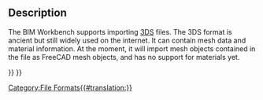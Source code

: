 <languages/>

<div class="mw-translate-fuzzy">
{{Docnav
|[[Arch_JSON/pt-br|JSON]]
|
|[[Arch_Workbench/pt-br|Arch]]
}}
</div>

{{TOCright}}

== Description ==

The BIM Workbench supports importing [https://en.wikipedia.org/wiki/.3ds 3DS] files. The 3DS format is ancient but still widely used on the internet. It can contain mesh data and material information. At the moment, it will import mesh objects contained in the file as FreeCAD mesh objects, and has no support for materials yet.


<div class="mw-translate-fuzzy">
{{docnav/pt-br
|
|[[Arch DAE/pt-br|DAE]]
|[[Arch_Workbench/pt-br|Arch Module]]
}}
</div>

{{BIM_Tools_navi{{#translation:}}}}
{{Userdocnavi{{#translation:}}}}
[[Category:File Formats{{#translation:}}]]